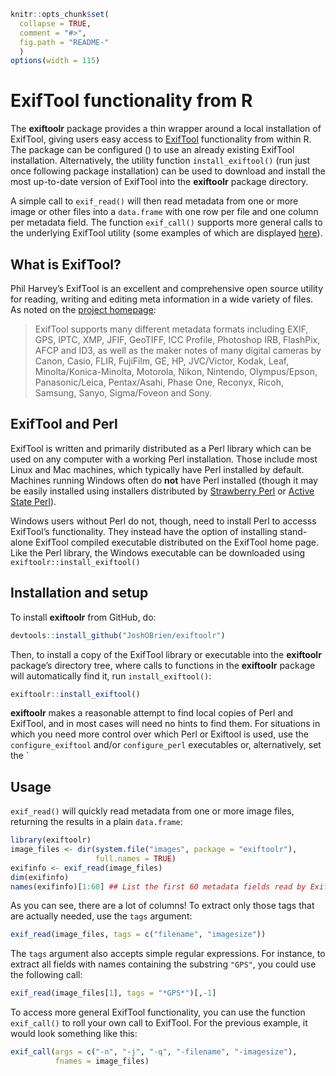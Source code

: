 <!-- README.md is generated from README.Rmd. Please edit that file -->

```r
knitr::opts_chunk$set(
  collapse = TRUE,
  comment = "#>",
  fig.path = "README-"
  )
options(width = 115)
```

# ExifTool functionality from R

The **exiftoolr** package provides a thin wrapper around a local
installation of ExifTool, giving users easy access to
[ExifTool][ExifTool-home] functionality from within R. The package can
be configured () to use an already existing ExifTool
installation. Alternatively, the utility function `install_exiftool()`
(run just once following package installation) can be used to download
and install the most up-to-date version of ExifTool into the
**exiftoolr** package directory.

A simple call to `exif_read()` will then read metadata from one or
more image or other files into a `data.frame` with one row per file
and one column per metadata field. The function `exif_call()` supports
more general calls to the underlying ExifTool utility (some examples
of which are displayed [here][ExifTool-examples]).


## What is ExifTool?

Phil Harvey's ExifTool is an excellent and comprehensive open source
utility for reading, writing and editing meta information in a wide
variety of files. As noted on the [project homepage][ExifTool-home]:

> ExifTool supports many different metadata formats including EXIF, GPS,
> IPTC, XMP, JFIF, GeoTIFF, ICC Profile, Photoshop IRB, FlashPix, AFCP
> and ID3, as well as the maker notes of many digital cameras by Canon,
> Casio, FLIR, FujiFilm, GE, HP, JVC/Victor, Kodak, Leaf,
> Minolta/Konica-Minolta, Motorola, Nikon, Nintendo, Olympus/Epson,
> Panasonic/Leica, Pentax/Asahi, Phase One, Reconyx, Ricoh, Samsung,
> Sanyo, Sigma/Foveon and Sony.



## ExifTool and Perl

ExifTool is written and primarily distributed as a Perl library which
can be used on any computer with a working Perl installation. Those
include most Linux and Mac machines, which typically have Perl
installed by default. Machines running Windows often do **not** have
Perl installed (though it may be easily installed using installers
distributed by [Strawberry Perl][Strawberry-Perl] or [Active State
Perl][ActiveState-Perl]).

Windows users without Perl do not, though, need to install Perl to
accesss ExifTool's functionality. They instead have the option of
installing stand-alone ExifTool compiled executable distributed on the
ExifTool home page. Like the Perl library, the Windows executable can
be downloaded using `exiftoolr::install_exiftool()`


## Installation and setup

To install **exiftoolr** from GitHub, do:

```r
devtools::install_github("JoshOBrien/exiftoolr")
```

Then, to install a copy of the ExifTool library or executable into the
**exiftoolr** package's directory tree, where calls to functions in
the **exiftoolr** package will automatically find it, run
`install_exiftool()`:

```r
exiftoolr::install_exiftool()
```

**exiftoolr** makes a reasonable attempt to find local copies of Perl
and ExifTool, and in most cases will need no hints to find them. For
situations in which you need more control over which Perl or Exiftool
is used, use the `configure_exiftool` and/or `configure_perl`
executables or, alternatively, set the `


## Usage

`exif_read()` will quickly read metadata from one or more image files,
returning the results in a plain `data.frame`: 

```r
library(exiftoolr)
image_files <- dir(system.file("images", package = "exiftoolr"), 
                   full.names = TRUE)
exifinfo <- exif_read(image_files)
dim(exifinfo)
names(exifinfo)[1:60] ## List the first 60 metadata fields read by ExifTool
```

As you can see, there are a lot of columns! To extract only those
tags that are actually needed, use the `tags` argument:

```r
exif_read(image_files, tags = c("filename", "imagesize"))
```

The `tags` argument also accepts simple regular expressions. For
instance, to extract all fields with names containing the substring
`"GPS"`, you could use the following call:

```r
exif_read(image_files[1], tags = "*GPS*")[,-1]
```


To access more general ExifTool functionality, you can use the
function `exif_call()` to roll your own call to ExifTool. For the
previous example, it would look something like this:

```r
exif_call(args = c("-n", "-j", "-q", "-filename", "-imagesize"),
          fnames = image_files)
```





[ExifTool-home]: http://www.sno.phy.queensu.ca/%7Ephil/exiftool/
[ExifTool-examples]: http://owl.phy.queensu.ca/~phil/exiftool/examples.html
[Strawberry-Perl]: http://www.strawberryperl.com/
[ActiveState-Perl]: https://www.activestate.com/activeperl/downloads
